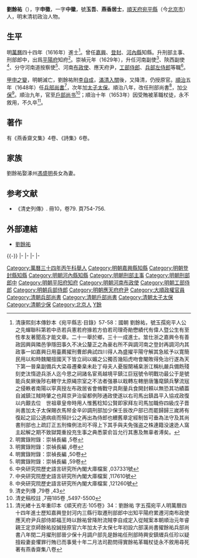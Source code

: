 {{明清人物信息框
| 姓名 = 劉餘祐
| 原名 =
| 圖片名稱 = 
| 圖片大小 = 220px
| 圖片說明 = 
| 最高職務 = 大明兵部左侍郎<br>大清戶部尚書
| 國家 = 
| 爵位 =
| 籍貫 = [[順天府|順天府]][[宛平縣|宛平縣]]
| 族裔 = 
| 字號 = 字申徵，一字中徽，號玉吾、燕香居士
| 室名 = 
| 諡號 = 
| 出生日期 = 明萬曆十四年（1586年）
| 出生地點 = 
| 逝世日期 = 清順治十年（1653年）
| 逝世地點 = 
| 墓葬 =
| 配偶 =
| 親屬 = 岳父 [[馮盛明|馮盛明]]
| 出身 = 
*萬曆三十四年丙午科舉人
*萬曆四十四年丙辰科同進士出身
| 經歷 = 
| 著作 =
}}

'''劉餘祐'''（{{bd|1586年||1653年|catIdx=L劉}}），字'''申徵'''，一字'''中徽'''，號'''玉吾'''、'''燕香居士'''，[[順天府|順天府]][[宛平縣|宛平縣]]（今[[北京市|北京市]]）人，明末清初政治人物。

==生平==
明[[萬曆|萬曆]]四十四年（1616年）進士<ref>清康熙刻本傳鈔本《宛平縣志·目錄》57-58：國朝 劉餘祐，號玉孺宛平人公之先蟬聯科第若中丞若兵憲若府掾若方伯若司理奇勛懋績代有偉人暨公生有至性孝友著聞高才能文章。二十一舉於鄉，三十一成進士。筮仕浙之嘉興令有善政因興與隣邑爭隱田事久不决公釐正之為豪右所不與調河南之登封再調河内其政事一如嘉興日用臺薦擢刑曹郎典試四川得人為盛擢平陽守解其急絃予以寛簡民用以和時魏閹擅國天下皆立祠以媚之公獨否幾䧟虎吻會閹敗得免治行遂為天下第一晉臬副備兵大梁尋遷秦臬未赴丁母夫人憂服闋補臬浙江稱杭嚴兵備飭殘刻吏汰惰遊兵浙人迄今思之祠諸名宦焉越境平鎮江巨㓂號令明戰功最公于是號能兵矣厥後陟右轄守太原䋲宗室之不法者强暴以戢轉左轄册唐籓麾鎮兵擊流㓂之侵軼者南陽以寜真授左布政居省會脩戰守具劑量兵食開封頼以無恐其功績葢自滅鎮江賊時肇之也拜京尹治留都例陟通政使遂以右司馬出鎮昌平入協戎政復以内艱去位　世祖章皇帝時用人惟舊稔知公賢即家拜左司馬加職侟四級戊子晋尚書加太子太保賜衣馬帑金辛卯調刑部加少保壬辰改户部已而罷歸歸三嵗將有復起之詔公適病痰而殞計公之再出為侍郎也纉舊章定經制皆可垂為法守及其尚書刑部也上疏訂正五刑條例法司不得上下其手與夫免强盗之株連籍没速迯人窩主起解之期不致獄斃重投充生事之典悉蒙俞旨允行其惠及無辜者溥矣。</ref>。曾任[[嘉興縣|嘉興]]、[[登封縣|登封]]、[[河内县_(中国)|河內縣]]知縣。升刑部主事、刑部郎中，出爲[[平陽府|平陽府]]知府<ref>明實錄附錄：崇禎長編 ,5卷</ref>。崇禎元年（1629年），升任河南副使<ref>明實錄附錄：崇禎長編 ,6卷</ref>、陝西副使<ref>明實錄附錄：崇禎長編 ,50卷</ref>、分守河南道按察使<ref>明實錄附錄：崇禎長編 ,59卷</ref>、河南[[布政使|布政使]]、應天府尹，[[工部侍郎|工部侍郎]]、[[兵部左侍郎|兵部左侍郎]]等職<ref>中央研究院歷史語言研究所內閣大庫檔案 ,037331號</ref>。

[[甲申之變|甲申之變]]，明朝滅亡，劉餘祐附[[李自成|李自成]]，[[滿清入關|滿清入關]]後，又降清，仍授原官。[[順治|順治]]五年（1648年）任[[兵部尚書|兵部尚書]]<ref>中央研究院歷史語言研究所內閣大庫檔案 ,117610號</ref>，次年加[[太子太保|太子太保]]。順治八年，改任刑部尚書<ref>中央研究院歷史語言研究所內閣大庫檔案 ,121260號</ref>，加[[少保|少保]]<ref>清史列傳 ,79卷 ,43</ref>。順治九年，官至[[戶部尚书|戶部尚书]]<ref>清史稿校註 ,7冊185卷 ,5497-5500</ref>；順治十年（1653年）因受賄被革職杖徒，永不敘用，不久卒<ref>清光緖十五年重印本《順天府志·105卷》34：劉餘祐 字五孺宛平人明萬曆四十四年進士歷知嘉興登封河内三縣行取遷刑部郎中岀知平陽府累遷河南布政使應天府尹兵部侍郞福王時以餘祐曾降附流賊李自成定入從賊案本朝順治元年睿親王定京師餘祐投誠授原官六年加太子太保七年初設六部漢尚書擢餘祐兵部尚書八年閏二月擢刑部晉少保十月調户部先是餘祐任刑部時興安鎮緾兵任珍以疑擅殺妻妾懼罪行賄已而事覺十年二月法司勘問得實餘祐革職杖徒永不敘用尋死著有燕香齋集八卷</ref>。

==著作==
有《燕香齋文集》4卷、《詩集》6卷。

==家族==
劉餘祐娶涿州[[馮盛明|馮盛明]]長女為妻。

==参考文献==
{{reflist|2}}
*《清史列傳》. 冊10，卷79. 頁754-756.

==外部連結==
*[http://archive.ihp.sinica.edu.tw/ttscgi/ttsquery?0:16440823:mctauac:TM%3D%BCB%BEl%AF%A7 劉餘祐] {{Wayback|url=http://archive.ihp.sinica.edu.tw/ttscgi/ttsquery?0:16440823:mctauac:TM%3D%BCB%BEl%AF%A7 |date=20210508110854 }}

{{-}}
{{start box}}
{{s-off}}
{{s-before|[[陸獻明|陸獻明]]}}
{{s-title|明朝嘉興縣知縣|1617年－1619年}}
{{s-after|[[蔣允儀|蔣允儀]]}}
|-
{{s-before|[[邸存性|邸存性]]}}
{{s-title|明朝河內縣知縣|天啟年間}}
{{s-after|[[張樞_(萬曆進士)|張樞]]}}
|-
{{s-before|[[唐詰|唐詰]]}}
{{s-title|明朝登封縣知縣|天啟年間}}
{{s-after|[[袁致道|袁致道]]}}
|-
{{s-before|[[王心一|王心一]]}}
{{s-title|明朝應天府府尹|1638年－1639年}}
{{s-after|[[戈允禮|戈允禮]]}}
|-
{{succession box|職務新創|[[金之俊|金之俊]]|[[清朝兵部尚书列表#兵部漢尚書|兵部漢尚書]]|<small>顺治五年七月丁丑－順治八年閏二月甲寅<br>（1648年9月1日－1651年3月27日）</small>}}
{{succession box|[[党崇雅|-{党}-崇雅]]|[[陳之遴|陳之遴]]|[[清朝户部尚书列表#户部汉尚书|戶部漢尚書]]|<small>順治九年十月壬子－順治十年二月辛酉<br>（1652年11月14日－1653年3月23日）</small>}}
{{end box}}

{{萬曆四十四年丙辰科殿試金榜}}
{{DEFAULTSORT:Liu劉}}
[[Category:萬曆三十四年丙午科舉人|Category:萬曆三十四年丙午科舉人]]
[[Category:明朝嘉興縣知縣|Category:明朝嘉興縣知縣]]
[[Category:明朝登封縣知縣|Category:明朝登封縣知縣]]
[[Category:明朝河內縣知縣|Category:明朝河內縣知縣]]
[[Category:明朝刑部主事|Category:明朝刑部主事]]
[[Category:明朝刑部郎中|Category:明朝刑部郎中]]
[[Category:明朝平阳府知府|Category:明朝平阳府知府]]
[[Category:明朝河南布政使|Category:明朝河南布政使]]
[[Category:明朝工部侍郎|Category:明朝工部侍郎]]
[[Category:明朝兵部侍郎|Category:明朝兵部侍郎]]
[[Category:明朝應天府府尹|Category:明朝應天府府尹]]
[[Category:大順政權官員|Category:大順政權官員]]
[[Category:清朝兵部尚書|Category:清朝兵部尚書]]
[[Category:清朝戶部尚書|Category:清朝戶部尚書]]
[[Category:清朝太子太保|Category:清朝太子太保]]
[[Category:清朝少保|Category:清朝少保]]
[[Category:北京人|Category:北京人]]
[[Category:劉姓|Y餘]]